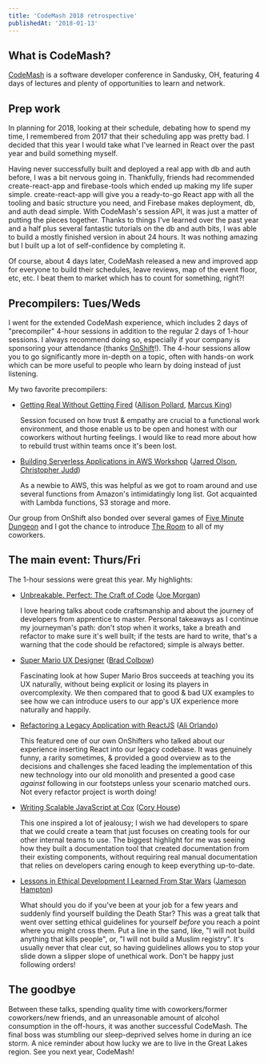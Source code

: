 ```yaml
---
title: 'CodeMash 2018 retrospective'
publishedAt: '2018-01-13'
---
```


## What is CodeMash?

[CodeMash](https://www.codemash.org/) is a software developer conference in Sandusky, OH, featuring 4 days of lectures and plenty of opportunities to learn and network.

## Prep work

In planning for 2018, looking at their schedule, debating how to spend my time, I remembered from 2017 that their scheduling app was pretty bad. I decided that this year I would take what I've learned in React over the past year and build something myself.

Having never successfully built and deployed a real app with db and auth before, I was a bit nervous going in. Thankfully, friends had recommended create-react-app and firebase-tools which ended up making my life super simple. create-react-app will give you a ready-to-go React app with all the tooling and basic structure you need, and Firebase makes deployment, db, and auth dead simple. With CodeMash's session API, it was just a matter of putting the pieces together. Thanks to things I've learned over the past year and a half plus several fantastic tutorials on the db and auth bits, I was able to build a mostly finished version in about 24 hours. It was nothing amazing but I built up a lot of self-confidence by completing it.

Of course, about 4 days later, CodeMash released a new and improved app for everyone to build their schedules, leave reviews, map of the event floor, etc, etc. I beat them to market which has to count for something, right?!

## Precompilers: Tues/Weds

I went for the extended CodeMash experience, which includes 2 days of "precompiler" 4-hour sessions in addition to the regular 2 days of 1-hour sessions. I always recommend doing so, especially if your company is sponsoring your attendance (thanks [OnShift](https://www.onshift.com/about/careers)!). The 4-hour sessions allow you to go significantly more in-depth on a topic, often with hands-on work which can be more useful to people who learn by doing instead of just listening.

My two favorite precompilers:

- [Getting Real Without Getting Fired](https://www.codemash.org/sessions/?id=7354) ([Allison Pollard](https://twitter.com/allison_pollard), [Marcus King](https://twitter.com/marcusking2002))

  Session focused on how trust & empathy are crucial to a functional work environment, and those enable us to be open and honest with our coworkers without hurting feelings. I would like to read more about how to rebuild trust within teams once it's been lost.

- [Building Serverless Applications in AWS Workshop](https://www.codemash.org/sessions/?id=7021) ([Jarred Olson](https://twitter.com/JarredOlson), [Christopher Judd](https://twitter.com/javajudd))

  As a newbie to AWS, this was helpful as we got to roam around and use several functions from Amazon's intimidatingly long list. Got acquainted with Lambda functions, S3 storage and more.

Our group from OnShift also bonded over several games of [Five Minute Dungeon](https://boardgamegeek.com/boardgame/207830/5-minute-dungeon) and I got the chance to introduce [The Room](https://www.youtube.com/watch?v=yIDa8sIWeW0) to all of my coworkers.

## The main event: Thurs/Fri

The 1-hour sessions were great this year. My highlights:

- [Unbreakable. Perfect: The Craft of Code](https://www.codemash.org/sessions/?id=7223) ([Joe Morgan](https://twitter.com/joesmorgan))

  I love hearing talks about code craftsmanship and about the journey of developers from apprentice to master. Personal takeaways as I continue my journeyman's path: don't stop when it works, take a breath and refactor to make sure it's well built; if the tests are hard to write, that's a warning that the code should be refactored; simple is always better.

- [Super Mario UX Designer](https://www.codemash.org/sessions/?id=7561) ([Brad Colbow](https://twitter.com/bradcolbow))

  Fascinating look at how Super Mario Bros succeeds at teaching you its UX naturally, without being explicit or losing its players in overcomplexity. We then compared that to good & bad UX examples to see how we can introduce users to our app's UX experience more naturally and happily.

- [Refactoring a Legacy Application with ReactJS](https://www.codemash.org/sessions/?id=7294) ([Ali Orlando](https://twitter.com/fed_goose))

  This featured one of our own OnShifters who talked about our experience inserting React into our legacy codebase. It was genuinely funny, a rarity sometimes, & provided a good overview as to the decisions and challenges she faced leading the implementation of this new technology into our old monolith and presented a good case _against_ following in our footsteps unless your scenario matched ours. Not every refactor project is worth doing!

- [Writing Scalable JavaScript at Cox](https://www.codemash.org/sessions/?id=6895) ([Cory House](https://twitter.com/housecor))

  This one inspired a lot of jealousy; I wish we had developers to spare that we could create a team that just focuses on creating tools for our other internal teams to use. The biggest highlight for me was seeing how they built a documentation tool that created documentation from their existing components, without requiring real manual documentation that relies on developers caring enough to keep everything up-to-date.

- [Lessons in Ethical Development I Learned From Star Wars](https://www.codemash.org/sessions?id=7218) ([Jameson Hampton](https://twitter.com/jameybash))

  What should you do if you've been at your job for a few years and suddenly find yourself building the Death Star? This was a great talk that went over setting ethical guidelines for yourself _before_ you reach a point where you might cross them. Put a line in the sand, like, "I will not build anything that kills people", or, "I will not build a Muslim registry". It's usually never that clear cut, so having guidelines allows you to stop your slide down a slipper slope of unethical work. Don't be happy just following orders!

## The goodbye

Between these talks, spending quality time with coworkers/former coworkers/new friends, and an unreasonable amount of alcohol consumption in the off-hours, it was another successful CodeMash. The final boss was stumbling our sleep-deprived selves home in during an ice storm. A nice reminder about how lucky we are to live in the Great Lakes region. See you next year, CodeMash!
